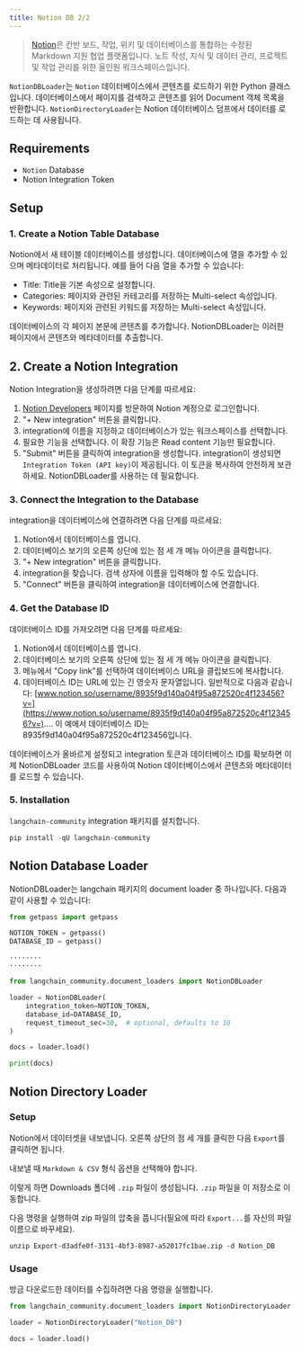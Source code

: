 ```yaml
---
title: Notion DB 2/2
---
```


>[Notion](https://www.notion.so/)은 칸반 보드, 작업, 위키 및 데이터베이스를 통합하는 수정된 Markdown 지원 협업 플랫폼입니다. 노트 작성, 지식 및 데이터 관리, 프로젝트 및 작업 관리를 위한 올인원 워크스페이스입니다.

`NotionDBLoader`는 `Notion` 데이터베이스에서 콘텐츠를 로드하기 위한 Python 클래스입니다. 데이터베이스에서 페이지를 검색하고 콘텐츠를 읽어 Document 객체 목록을 반환합니다. `NotionDirectoryLoader`는 Notion 데이터베이스 덤프에서 데이터를 로드하는 데 사용됩니다.

## Requirements

- `Notion` Database
- Notion Integration Token

## Setup

### 1. Create a Notion Table Database

Notion에서 새 테이블 데이터베이스를 생성합니다. 데이터베이스에 열을 추가할 수 있으며 메타데이터로 처리됩니다. 예를 들어 다음 열을 추가할 수 있습니다:

- Title: Title을 기본 속성으로 설정합니다.
- Categories: 페이지와 관련된 카테고리를 저장하는 Multi-select 속성입니다.
- Keywords: 페이지와 관련된 키워드를 저장하는 Multi-select 속성입니다.

데이터베이스의 각 페이지 본문에 콘텐츠를 추가합니다. NotionDBLoader는 이러한 페이지에서 콘텐츠와 메타데이터를 추출합니다.

## 2. Create a Notion Integration

Notion Integration을 생성하려면 다음 단계를 따르세요:

1. [Notion Developers](https://www.notion.com/my-integrations) 페이지를 방문하여 Notion 계정으로 로그인합니다.
2. "+ New integration" 버튼을 클릭합니다.
3. integration에 이름을 지정하고 데이터베이스가 있는 워크스페이스를 선택합니다.
4. 필요한 기능을 선택합니다. 이 확장 기능은 Read content 기능만 필요합니다.
5. "Submit" 버튼을 클릭하여 integration을 생성합니다.
integration이 생성되면 `Integration Token (API key)`이 제공됩니다. 이 토큰을 복사하여 안전하게 보관하세요. NotionDBLoader를 사용하는 데 필요합니다.

### 3. Connect the Integration to the Database

integration을 데이터베이스에 연결하려면 다음 단계를 따르세요:

1. Notion에서 데이터베이스를 엽니다.
2. 데이터베이스 보기의 오른쪽 상단에 있는 점 세 개 메뉴 아이콘을 클릭합니다.
3. "+ New integration" 버튼을 클릭합니다.
4. integration을 찾습니다. 검색 상자에 이름을 입력해야 할 수도 있습니다.
5. "Connect" 버튼을 클릭하여 integration을 데이터베이스에 연결합니다.

### 4. Get the Database ID

데이터베이스 ID를 가져오려면 다음 단계를 따르세요:

1. Notion에서 데이터베이스를 엽니다.
2. 데이터베이스 보기의 오른쪽 상단에 있는 점 세 개 메뉴 아이콘을 클릭합니다.
3. 메뉴에서 "Copy link"를 선택하여 데이터베이스 URL을 클립보드에 복사합니다.
4. 데이터베이스 ID는 URL에 있는 긴 영숫자 문자열입니다. 일반적으로 다음과 같습니다: [www.notion.so/username/8935f9d140a04f95a872520c4f123456?v=](https://www.notion.so/username/8935f9d140a04f95a872520c4f123456?v=).... 이 예에서 데이터베이스 ID는 8935f9d140a04f95a872520c4f123456입니다.

데이터베이스가 올바르게 설정되고 integration 토큰과 데이터베이스 ID를 확보하면 이제 NotionDBLoader 코드를 사용하여 Notion 데이터베이스에서 콘텐츠와 메타데이터를 로드할 수 있습니다.

### 5. Installation

`langchain-community` integration 패키지를 설치합니다.

```python
pip install -qU langchain-community
```

## Notion Database Loader

NotionDBLoader는 langchain 패키지의 document loader 중 하나입니다. 다음과 같이 사용할 수 있습니다:

```python
from getpass import getpass

NOTION_TOKEN = getpass()
DATABASE_ID = getpass()
```

```output
········
········
```

```python
from langchain_community.document_loaders import NotionDBLoader
```

```python
loader = NotionDBLoader(
    integration_token=NOTION_TOKEN,
    database_id=DATABASE_ID,
    request_timeout_sec=30,  # optional, defaults to 10
)
```

```python
docs = loader.load()
```

```python
print(docs)
```

## Notion Directory Loader

### Setup

Notion에서 데이터셋을 내보냅니다. 오른쪽 상단의 점 세 개를 클릭한 다음 `Export`를 클릭하면 됩니다.

내보낼 때 `Markdown & CSV` 형식 옵션을 선택해야 합니다.

이렇게 하면 Downloads 폴더에 `.zip` 파일이 생성됩니다. `.zip` 파일을 이 저장소로 이동합니다.

다음 명령을 실행하여 zip 파일의 압축을 풉니다(필요에 따라 `Export...`를 자신의 파일 이름으로 바꾸세요).

```shell
unzip Export-d3adfe0f-3131-4bf3-8987-a52017fc1bae.zip -d Notion_DB
```

### Usage

방금 다운로드한 데이터를 수집하려면 다음 명령을 실행합니다.

```python
from langchain_community.document_loaders import NotionDirectoryLoader

loader = NotionDirectoryLoader("Notion_DB")
```

```python
docs = loader.load()
```